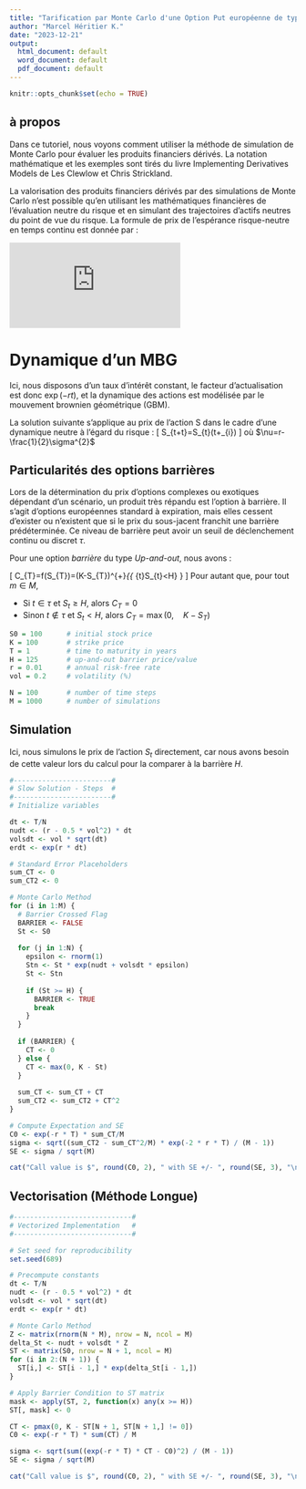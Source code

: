 ```yaml
---
title: "Tarification par Monte Carlo d'une Option Put européenne de type Up-and-Out"
author: "Marcel Héritier K."
date: "2023-12-21"
output:
  html_document: default
  word_document: default
  pdf_document: default
---
```


```r
knitr::opts_chunk$set(echo = TRUE)
```

## à propos

Dans ce tutoriel, nous voyons comment utiliser la méthode de simulation de Monte Carlo pour évaluer les produits financiers dérivés. La notation mathématique et les exemples sont tirés du livre Implementing Derivatives Models de Les Clewlow et Chris Strickland.

La valorisation des produits financiers dérivés par des simulations de Monte Carlo n'est possible qu'en utilisant les mathématiques financières de l'évaluation neutre du risque et en simulant des trajectoires d'actifs neutres du point de vue du risque. La formule de prix de l'espérance risque-neutre en temps continu est donnée par :

[![\\ \begin{equation}\LARGE \\ \frac{C_t}{B_t} = \mathbb{E}_{\mathbb{Q}}[\frac{C_T}{B_T}\mid F_t] \\ \end{equation}](https://latex.codecogs.com/svg.latex?%5C%5C%20%5Cbegin%7Bequation%7D%5CLARGE%20%5C%5C%20%5Cfrac%7BC_t%7D%7BB_t%7D%20%3D%20%5Cmathbb%7BE%7D_%7B%5Cmathbb%7BQ%7D%7D%5B%5Cfrac%7BC_T%7D%7BB_T%7D%5Cmid%20F_t%5D%20%5C%5C%20%5Cend%7Bequation%7D)](#_)

# Dynamique d'un MBG

Ici, nous disposons d'un taux d'intérêt constant, le facteur d'actualisation est donc $\exp(-rt)$, et la dynamique des actions est modélisée par le mouvement brownien géométrique (GBM).

La solution suivante s'applique au prix de l'action S dans le cadre
d'une dynamique neutre à l'égard du risque :
\[
S_{t+\Delta t}=S_{t}\exp\left(\nu\Delta t+\sigma\sqrt{\Delta t}\epsilon_{i}\right)
\]
 où $\nu=r-\frac{1}{2}\sigma^{2}$
 
 
 
## Particularités des options barrières
 
Lors de la détermination du prix d'options complexes ou exotiques dépendant d'un scénario, un produit très répandu est l'option à barrière. Il s'agit d'options européennes standard à expiration, mais elles cessent d'exister ou n'existent que si le prix du sous-jacent franchit une barrière prédéterminée. Ce niveau de barrière peut avoir un seuil de déclenchement continu ou discret $\tau$.


Pour une option _barrière_ du type *Up-and-out*, nous avons :

\[
C_{T}=f(S_{T})=(K-S_{T})^{+}\times\mathbb{I}_{\left\{ \max\limits _{t\in\tau}S_{t}<H\right\} }
\]
Pour autant que, pour tout $m\in M$, 

  * Si $t\in\tau$ et $S_t\geq H$, alors $C_T = 0$
  * Sinon $t\notin\tau$ et $S_t < H$, alors $C_T = \max (0,\quad K-S_T)$
  

```r
S0 = 100      # initial stock price
K = 100       # strike price
T = 1         # time to maturity in years
H = 125       # up-and-out barrier price/value
r = 0.01      # annual risk-free rate
vol = 0.2     # volatility (%)

N = 100       # number of time steps
M = 1000      # number of simulations
```

  
## Simulation

Ici, nous simulons le prix de l'action $S_t$ directement, car nous avons besoin de cette valeur lors du calcul pour la comparer à la barrière $H$.

```r
#------------------------#
# Slow Solution - Steps  #
#------------------------#
# Initialize variables

dt <- T/N
nudt <- (r - 0.5 * vol^2) * dt
volsdt <- vol * sqrt(dt)
erdt <- exp(r * dt)

# Standard Error Placeholders
sum_CT <- 0
sum_CT2 <- 0

# Monte Carlo Method
for (i in 1:M) {
  # Barrier Crossed Flag
  BARRIER <- FALSE
  St <- S0
  
  for (j in 1:N) {
    epsilon <- rnorm(1)
    Stn <- St * exp(nudt + volsdt * epsilon)
    St <- Stn
    
    if (St >= H) {
      BARRIER <- TRUE
      break
    }
  }
  
  if (BARRIER) {
    CT <- 0
  } else {
    CT <- max(0, K - St)
  }
  
  sum_CT <- sum_CT + CT
  sum_CT2 <- sum_CT2 + CT^2
}

# Compute Expectation and SE
C0 <- exp(-r * T) * sum_CT/M
sigma <- sqrt((sum_CT2 - sum_CT^2/M) * exp(-2 * r * T) / (M - 1))
SE <- sigma / sqrt(M)

cat("Call value is $", round(C0, 2), " with SE +/- ", round(SE, 3), "\n")
```


## Vectorisation (Méthode Longue)
```r

#-----------------------------#
# Vectorized Implementation   #
#-----------------------------#

# Set seed for reproducibility
set.seed(689)

# Precompute constants
dt <- T/N
nudt <- (r - 0.5 * vol^2) * dt
volsdt <- vol * sqrt(dt)
erdt <- exp(r * dt)

# Monte Carlo Method
Z <- matrix(rnorm(N * M), nrow = N, ncol = M)
delta_St <- nudt + volsdt * Z
ST <- matrix(S0, nrow = N + 1, ncol = M)
for (i in 2:(N + 1)) {
  ST[i,] <- ST[i - 1,] * exp(delta_St[i - 1,])
}

# Apply Barrier Condition to ST matrix
mask <- apply(ST, 2, function(x) any(x >= H))
ST[, mask] <- 0

CT <- pmax(0, K - ST[N + 1, ST[N + 1,] != 0])
C0 <- exp(-r * T) * sum(CT) / M

sigma <- sqrt(sum((exp(-r * T) * CT - C0)^2) / (M - 1))
SE <- sigma / sqrt(M)

cat("Call value is $", round(C0, 2), " with SE +/- ", round(SE, 3), "\n")


```




